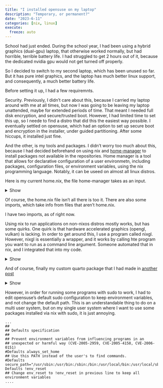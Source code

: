 ```yaml
---
title: "I installed opensuse on my laptop"
description: "Temporary, or permanent?"
date: "2023-6-11"
categories: [nix, linux]
execute:
  freeze: auto
---
```


School had just ended. During the school year, I had been using a hybrid graphics (dual-gpu) laptop, that otherwise worked normally, but had horrible, terrible battery life. I had struggled to get 2 hours out of it, because the dedicated nvidia gpu would not get turned off properly. 

So I decided to switch to my second laptop, which has been unused so far. But it has pure intel graphics, and the laptop has much better linux support, and consequently, a much better battery life. 

Before setting it up, I had a few requiremnts.

Security. Previously, I didn't care about this, because I carried my laptop around with me at all times, but now I was going to be leaving my laptop unattended, maybe for extended periods of time. That meant I needed full disk encryption, and secure/trusted boot. However, I had limited time to set this up, so I neede to find a distro that did this the easiest way possible. I eventually settled on opensuse, which had  an option to set up secure boot and encryption in the installer, under guided partitioning. After some hiccups, it installed just fine.


And the other, is my tools and packages. I didn't worry too much about this, because I had decided beforehand on using nix and [home-manager](https://github.com/nix-community/home-manager) to install packages not available in the repositories. Home manager is a tool that allows for declarative configuration of a user environmetn, including packages, configuration files, or environment variables, using the nix programming language. Notably, it can be useed on almost all linux distros. 

Here is my current home.nix, the file home-manager takes as an input.


<details><summary>Show</summary>

```.nix
{
  pkgs ? import <nixpkgs> {},
  config,
  lib,
  ... 
}:
let
  nixgl = import <nixgl> {};
  nixGlWrapper = import ./nixglwrapper.nix {inherit nixgl pkgs lib config;};
in
with import ./quarto.nix {inherit pkgs config lib;};
with import ./nixglwrapper.nix {inherit pkgs config lib nixgl;};
{
  # Home Manager needs a bit of information about you and the paths it should
  # manage.
  home.username = "moonpie";
  home.homeDirectory = "/home/moonpie";
  targets.genericLinux.enable = true;

  nixpkgs.config.allowUnfree = true;
  nix.settings.experimental-features = ["nix-command" "flakes"];

  # This value determines the Home Manager release that your configuration is
  # compatible with. This helps avoid breakage when a new Home Manager release
  # introduces backwards incompatible changes.
  #
  # You should not change this value, even if you update Home Manager. If you do
  # want to update the value, then make sure to first check the Home Manager
  # release notes.
  nix.package = pkgs.nix;
  home.stateVersion = "23.11"; # Please read the comment before changing.

  # The home.packages option allows you to install Nix packages into your
  # environment.
  #fonts.fontconfig.enable = true;
  xdg.mime.enable = true;
  home.packages = [
    #nixgl
    nixgl.nixGLIntel
    nixgl.nixVulkanIntel

    (nixGLWrap pkgs.vscode)
    (nixGLWrap pkgs.microsoft-edge)
    (nixGLWrap pkgs.firefox)


    pkgs.micro
    pkgs.calibre
    pkgs.languagetool
    pkgs.git
    pkgs.soundwireserver

    quarto
    pkgs.jupyter
    pkgs.python3

    pkgs.yt-dlp


    pkgs.macchanger
    pkgs.nmap
    pkgs.wireshark

    pkgs.gocryptfs
    # # Adds the 'hello' command to your environment. It prints a friendly
    # # "Hello, world!" when run.
    # pkgs.hello

    # # It is sometimes useful to fine-tune packages, for example, by applying
    # # overrides. You can do that directly here, just don't forget the
    # # parentheses. Maybe you want to install Nerd Fonts with a limited number of
    # # fonts?
    # (pkgs.nerdfonts.override { fonts = [ "FantasqueSansMono" ]; })

    # # You can also create simple shell scripts directly inside your
    # # configuration. For example, this adds a command 'my-hello' to your
    # # environment:
    # (pkgs.writeShellScriptBin "my-hello" ''
    #   echo "Hello, ${config.home.username}!"
    # '')
  ];

  # Home Manager is pretty good at managing dotfiles. The primary way to manage
  # plain files is through 'home.file'.
  home.file = {};
  home.sessionVariables = {
    # EDITOR = "emacs";
  };

  # Let Home Manager install and manage itself.
  programs = {
  	home-manager.enable = true;
  	bash.enable = true;
  	gh.enable = true;
  };
}
```

</details>

Of course, the home.nix file isn't all there is too it. There are also some imports, which take info from files that aren't home.nix.

I have two imports, as of right now. 

Using nix to run applications on non-nixos distros mostly works, but has some quirks. One quirk is that hardware accelerated graphics (opengl, vulkan) is lacking. In order to get around this, I use a program called nixgl. However, nixgl is essentially a wrapper, and it works by calling hte program you want to run as a command line argument. Someone automated that in nix, and I integrated that into my code. 

<details><summary>Show</summary>

```.nix
{ config, pkgs, lib, nixgl } :
{
nixGLWrap = pkg: pkgs.runCommand "${pkg.name}-nixgl-wrapper" {} ''
    mkdir $out
    ln -s ${pkg}/* $out
    rm $out/bin
    mkdir $out/bin
    for bin in ${pkg}/bin/*; do
     wrapped_bin=$out/bin/$(basename $bin)
     echo "exec ${lib.getExe nixgl.nixGLIntel} $bin \"\$@\"" > $wrapped_bin
     chmod +x $wrapped_bin
    done
  '';
  nixVulkanWrap = pkg: pkgs.runCommand "${pkg.name}-nixgl-wrapper" {} ''
    mkdir $out
    ln -s ${pkg}/* $out
    rm $out/bin
    mkdir $out/bin
    for bin in ${pkg}/bin/*; do
     wrapped_bin=$out/bin/$(basename $bin)
     echo "exec ${lib.getExe nixgl.nixVulkanIntel} $bin \"\$@\"" > $wrapped_bin
     chmod +x $wrapped_bin
    done
  '';
}
```

</details>

And of course, finally my custom quarto package that I had made in [another post](../../projects/quarto-via-nix/)


<details><summary>Show</summary>

```.nix
{ pkgs, config, lib, ... } :

let 
    pandoc = null;
    extraRPackages = [];
    extraPythonPackages = ps: with ps; [];
in
 {
    quarto = (pkgs.quarto.overrideAttrs (oldAttrs: rec {
        version = "1.3.361";
        src = pkgs.fetchurl {
            url = "https://github.com/quarto-dev/quarto-cli/releases/download/v${version}/quarto-${version}-linux-amd64.tar.gz";
            sha256 = "sha256-vvnrIUhjsBXkJJ6VFsotRxkuccYOGQstIlSNWIY5nuE=";
        };
        buildInputs = with pkgs; [ ];
        preFixup = ''
            wrapProgram $out/bin/quarto \
            --prefix PATH : ${pkgs.lib.makeBinPath [ pkgs.deno ]} \
            --prefix QUARTO_PANDOC : $out/bin/tools/pandoc \
            --prefix QUARTO_ESBUILD : ${pkgs.esbuild}/bin/esbuild \
            --prefix QUARTO_DART_SASS : $out/bin/tools/dart-sass/sass \
            --prefix QUARTO_R : ${pkgs.rWrapper.override { packages = [ pkgs.rPackages.rmarkdown ] ++ extraRPackages; }}/bin/R \
            --prefix QUARTO_PYTHON : ${pkgs.python3}/bin/python3
        '';
        installPhase = ''
            runHook preInstall

            mkdir -p $out/bin $out/share

            mv bin/* $out/bin
            mv share/* $out/share
            '';
    })).override {inherit pandoc extraPythonPackages extraRPackages;};
}
```

</details>

However, in order for running some programs with sudo to work, I had to edit opensuse's default sudo configuration to keep environment variables, and not change the default path. This is an understandable thing to do on a multi user system, but on my single user system where I want to use some packages installed via nix with sudo, it is just annoying. 


```.default
...
##
## Defaults specification
##
## Prevent environment variables from influencing programs in an
## unexpected or harmful way (CVE-2005-2959, CVE-2005-4158, CVE-2006-0151)
#Defaults always_set_home
## Use this PATH instead of the user's to find commands.
#Defaults secure_path="/usr/sbin:/usr/bin:/sbin:/bin:/usr/local/bin:/usr/local/sbin"
Defaults !env_reset
## Change env_reset to !env_reset in previous line to keep all environment variables
....
```